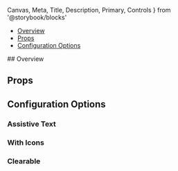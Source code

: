   Canvas,
  Meta,
  Title,
  Description,
  Primary,
  Controls
} from '@storybook/blocks'



<Meta of={DropdownInputStories} />

<Title>DropdownInput</Title>

<BetaWarning />

- [Overview](#overview)
- [Props](#props)
- [Configuration Options](#configuration-options)

<Heading>
  ## Overview
  <Description />
</Heading>
<Primary />

## Props

<Controls />

## Configuration Options

### Assistive Text

<Canvas of={DropdownInputStories.AssistiveText} />

### With Icons

<Canvas of={DropdownInputStories.WithIcons} />

### Clearable

<Canvas of={DropdownInputStories.Clearable} />
